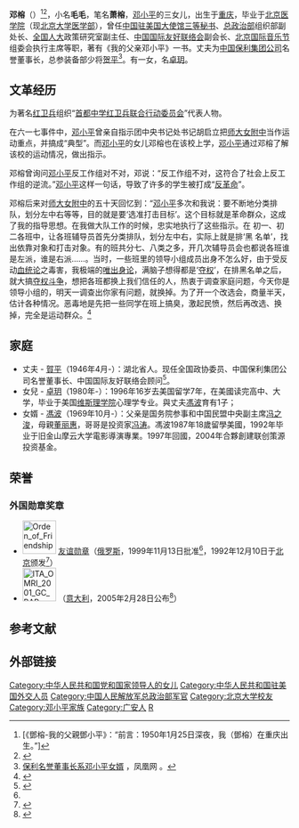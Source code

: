 {{blpsources|time=2020-04-14T17:20:26+00:00}}
{{original research|time=2020-04-14T17:20:26+00:00}}
{{Infobox officeholder
|name         = 邓榕
|image        = Xiao-Rong-1.JPG
|caption      = 2006年在[[德国|德国]][[巴特基辛根|巴特基辛根]]
|birth_name   = 
|birth_date   = 1950年1月25日
|birth_place  = {{CHN}}[[重庆市|重庆市]]
|office1      = 中国国际友好联合会副会长
|term_start1  = 1990年
|term_end1    = 
|predecessor1 = 
|successor1   = 
|death_date   = 
|death_place  = 
|party        = [[中国共产党|中国共产党]]
|spouse       = [[賀平|賀平]]
|children     = 贺卓玥
|parents      = [[邓小平|邓小平]]（父）<br>[[卓琳|卓琳]]（母）
|relations    = 邓林<br>[[邓朴方|邓朴方]]<br>[[邓楠|邓楠]]<br>[[邓质方|邓质方]]
|education    = [[北师大女附中|北师大女附中]]<br>[[北京大学医学部|北京大学医学部]]
|signature    = 
|awards={{俄罗斯友谊勋章}}<ref name=ruorder>{{cite web|title=1999年11月13日第1508号俄罗斯联邦总统令|url=http://www.kremlin.ru/acts/bank/14617|language=ru|date=1999-11-13|publisher=[[克里姆林宫|克里姆林宫]]|access-date=2019-06-19|archive-date=2020-08-24|archive-url=https://web.archive.org/web/20200824022244/http://www.kremlin.ru/acts/bank/14617|dead-url=no}}</ref>

}}
'''邓榕'''（{{bd|1950年|1月25日|catIdx=D邓}}）<ref>[《鄧榕-我的父親鄧小平》：“前言：1950年1月25日深夜，我（鄧榕）在重庆出生。”]</ref><ref>{{Cite web |url=http://www.caifc.org.cn/content.aspx?id=514 |title=鄧榕 |access-date=2017-06-21 |archive-url=https://web.archive.org/web/20170116174150/http://www.caifc.org.cn/content.aspx?id=514 |archive-date=2017-01-16 |dead-url=yes }}</ref>，小名'''毛毛'''，笔名'''萧榕'''，[[邓小平|邓小平]]的三女儿，出生于[[重庆|重庆]]，毕业于[[北京医学院|北京医学院]]（现[[北京大学医学部|北京大学医学部]]），曾任[[中国驻美国大使馆|中国驻美国大使馆]][[三等秘书|三等秘书]]、[[中国人民解放军总政治部|总政治部]]组织部副处长、[[全国人大|全国人大]]政策研究室副主任、[[中国国际友好联络会|中国国际友好联络会]]副会长、[[北京国际音乐节|北京国际音乐节]]组委会执行主席等职，著有《我的父亲邓小平》一书。丈夫为[[中国保利集团公司|中国保利集团公司]]名誉董事长，总参装备部少将[[贺平|贺平]]<ref name="测试">[http://finance.ifeng.com/news/corporate/20130603/8093094.shtml 保利名誉董事长系邓小平女婿] {{Wayback|url=http://finance.ifeng.com/news/corporate/20130603/8093094.shtml |date=20200516162615 }}，凤凰网 。</ref>。有一女，名[[卓玥|卓玥]]。

== 文革经历 ==
为著名[[红卫兵|红卫兵]]组织“[[首都中学红卫兵联合行动委员会|首都中学红卫兵联合行动委员会]]”代表人物。

在六一七事件中，[[邓小平|邓小平]]曾亲自指示团中央书记处书记胡启立把[[师大女附中|师大女附中]]当作运动重点，并搞成“典型”。而[[邓小平|邓小平]]的女儿邓榕也在该校上学，[[邓小平|邓小平]]通过邓榕了解该校的运动情况，做出指示。

邓榕曾询问[[邓小平|邓小平]]反工作组对不对，邓说：“反工作组不对，这符合了社会上反工作组的逆流。”[[邓小平|邓小平]]这样一句话，导致了许多的学生被打成“[[反革命|反革命]]”。

邓榕后来对[[师大女附中|师大女附中]]的五十天回忆到：“[[邓小平|邓小平]]多次和我说：要不断地分类排队，划分左中右等等，目的就是要‘选准打击目标’。这个目标就是革命群众，这成了我的指导思想。在我做大队工作的时候，忠实地执行了这些指示。在 初一、初二各班中，让各班辅导员首先分类排队，划分左中右，实际上就是排‘黑 名单’，找出依靠对象和打击对象。有的班共分七、八类之多，开几次辅导员会也都说各班谁是左派，谁是右派……。当时，一些班里的领导小组成员出身不怎么好，由于受反动[[血统论|血统论]]之毒害，我极端的[[唯出身论|唯出身论]]，满脑子想得都是‘[[夺权运动|夺权]]’，在排黑名单之后，就大搞[[夺权运动|夺权斗争]]，想把各班都换上我们信任的人，热衷于调查家庭问题，今天你是领导小组的，明天一调查出你家有问题，就换掉。为了开一个改选会，商量半天，估计各种情况。恶毒地是先把一些同学在班上搞臭，激起民愤，然后再改选、换掉，完全是运动群众。<ref>{{Cite book|title=无产阶级文化大革命资料汇编|last=水陆洲|pages=2460-2462}}</ref>

== 家庭 ==
*丈夫 - [[賀平|賀平]]（1946年4月-）：湖北省人。现任全国政协委员、中国保利集团公司名誉董事长、中国国际友好联络会顾问<ref>{{Cite book|title=邓小平大辞典|last=潘琦著|publisher=[[广西人民出版社|广西人民出版社]]|location=南宁|year=1998.08|isbn=7-219-03487-3|pages=280-281}}</ref>。
*女兒 - [[卓玥|卓玥]]（1980年-）：1996年16岁去美国留学7年，在美國读完高中、大学，毕业于美国[[维斯理学院|维斯理学院]]心理学专业。與丈夫[[馮波|馮波]]育有1子；
*女婿 - [[馮波|馮波]]（1969年10月-）：父亲是国务院参事和中国民盟中央副主席[[冯之浚|冯之浚]]，母親[[董丽惠|董丽惠]]，哥哥是投资家[[冯涛|冯涛]]。馮波1987年18歲留學美國，1992年毕业于旧金山摩云大学電影導演專業。1997年回國，2004年合夥創建联创策源投资基金。

==荣誉==
===外国勋章奖章===
* [[File:Orden_of_Friendship.png|60px]] [[友谊勋章_(俄罗斯)|友谊勋章]]（[[俄罗斯|俄罗斯]]，1999年11月13日批准<ref name=ruorder/>，1992年12月10日于[[北京|北京]]颁发<ref>{{cite news |title=叶利钦为中方人士授“友谊勋章” |url=https://www.chinanews.com.cn/1999-12-11/26/11404.html |work=中国新闻社 |date=1992-12-10 |accessdate=2022-01-19 |archive-date=2019-08-02 |archive-url=https://web.archive.org/web/20190802040057/http://news.sina.com.cn/china/1999-12-11/40800.html |dead-url=no }}</ref>）
* [[File:ITA_OMRI_2001_GC_BAR.svg|60px]] {{link-it|意大利共和国功绩大十字骑士勋章|Ordine al merito della Repubblica Italiana}}（[[意大利|意大利]]，2005年2月28日公布<ref>{{it}}{{cite web |url=https://www.quirinale.it/onorificenze/insigniti/158143 |title=Deng Sig.ra Rong |publisher=Presidenza della Repubblica |date= |accessdate=2022-01-11 |archive-date=2022-01-10 |archive-url=https://web.archive.org/web/20220110201411/https://www.quirinale.it/onorificenze/insigniti/158143 |dead-url=no }}</ref>）

== 参考文献==
{{Reflist|2}}

== 外部链接 ==
{{邓小平家系}}
{{先辈曾任党和国家领导人的中华人民共和国高级干部|2}}
{{Authority control}}
{{DEFAULTSORT:D邓榕}}
[[Category:中华人民共和国党和国家领导人的女儿|Category:中华人民共和国党和国家领导人的女儿]]
[[Category:中华人民共和国驻美国外交人员|Category:中华人民共和国驻美国外交人员]]
[[Category:中国人民解放军总政治部军官|Category:中国人民解放军总政治部军官]]
[[Category:北京大学校友|Category:北京大学校友]]
[[Category:邓小平家族|Category:邓小平家族]]
[[Category:广安人|Category:广安人]]
[[Category:邓姓|R]]